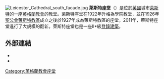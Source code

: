 {{expand|time=2015-04-11T06:05:12+00:00}}
[[File:Leicester_Cathedral_south_facade.jpg|thumb]]
'''萊斯特座堂'''（{{lang-en|Leicester Cathedral}}）是位於[[英國|英國]]城市[[萊斯特|萊斯特]]的一座[[英格蘭教會|英格蘭教會]]的教堂。萊斯特座堂在1922年升格為學院教堂，並在1926年[[聖公會萊斯特教區|聖公會萊斯特教區]]成立之後於1927年成為萊斯特教區的座堂。2011年，萊斯特座堂進行了大規模的翻新。萊斯特座堂也是一座II*級[[登錄建築|登錄建築]]。

==外部連結==
{{Commons category|Leicester Cathedral}}
* {{cite web |url=http://leicestercathedral.org/ |title=Official Cathedral website |accessdate=2015-04-11 |archive-date=2015-04-11 |archive-url=https://web.archive.org/web/20150411005649/http://leicestercathedral.org/ |dead-url=yes }}
* {{cite web|url=http://www.flickr.com/search/?q=Leicester%20Cathedral&w=all |title=Flickr images tagged Leicester Cathedral}}
{{英格蘭教會座堂}}

{{Authority control}}
[[Category:英格蘭教會座堂|Category:英格蘭教會座堂]]